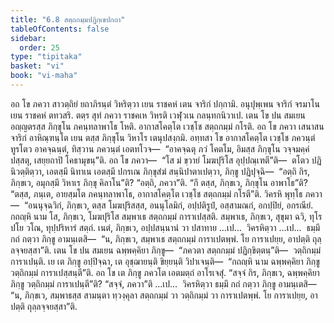 ```yaml
---
title: "6.8 สตฺถกมฺมปฏิกฺเขปกถา"
tableOfContents: false
sidebar:
  order: 25
type: "tipitaka"
basket: "vi"
book: "vi-maha"
---
```



<DynamicBreadcrumb />

<Division number="279" book="vi-maha">

<Paragraph number="1264" book="vi-maha">
อถ โข ภควา สาวตฺถิยํ ยถาภิรนฺตํ วิหริตฺวา เยน ราชคหํ เตน จาริกํ ปกฺกามิ. อนุปุพฺเพน จาริกํ จรมาโน เยน ราชคหํ ตทวสริ. ตตฺร สุทํ ภควา ราชคเห วิหรติ เวฬุวเน กลนฺทกนิวาเป. เตน โข ปน สมเยน อญฺญตรสฺส ภิกฺขุโน ภคนฺทลาพาโธ โหติ. อากาสโคตฺโต เวชฺโช สตฺถกมฺมํ กโรติ. อถ โข ภควา เสนาสนจาริกํ อาหิณฺฑนฺโต เยน ตสฺส ภิกฺขุโน วิหาโร เตนุปสงฺกมิ. อทฺทสา โข อากาสโคตฺโต เวชฺโช ภควนฺตํ ทูรโตว อาคจฺฉนฺตํ, ทิสฺวาน ภควนฺตํ เอตทโวจ—  “อาคจฺฉตุ ภวํ โคตโม, อิมสฺส ภิกฺขุโน วจฺจมคฺคํ ปสฺสตุ, เสยฺยถาปิ โคธามุขนฺ”ติ. อถ โข ภควา—  “โส มํ ขฺวายํ โมฆปุริโส อุปฺปณฺเฑตี”ติ—  ตโตว ปฏินิวตฺติตฺวา, เอตสฺมึ นิทาเน เอตสฺมึ ปกรเณ ภิกฺขุสํฆํ สนฺนิปาตาเปตฺวา, ภิกฺขู ปฏิปุจฺฉิ—  “อตฺถิ กิร, ภิกฺขเว, อมุกสฺมึ วิหาเร ภิกฺขุ คิลาโน”ติ? “อตฺถิ, ภควา”ติ. “กึ ตสฺส, ภิกฺขเว, ภิกฺขุโน อาพาโธ”ติ? “ตสฺส, ภนฺเต, อายสฺมโต ภคนฺทลาพาโธ, อากาสโคตฺโต เวชฺโช สตฺถกมฺมํ กโรตี”ติ. วิครหิ พุทฺโธ ภควา—  “อนนุจฺฉวิกํ, ภิกฺขเว, ตสฺส โมฆปุริสสฺส, อนนุโลมิกํ, อปฺปติรูปํ, อสฺสามณกํ, อกปฺปิยํ, อกรณียํ. กถญฺหิ นาม โส, ภิกฺขเว, โมฆปุริโส สมฺพาเธ สตฺถกมฺมํ การาเปสฺสติ. สมฺพาเธ, ภิกฺขเว, สุขุมา ฉวิ, ทุโรปโย วโณ, ทุปฺปริหารํ สตฺถํ. เนตํ, ภิกฺขเว, อปฺปสนฺนานํ วา ปสาทาย …เป…  วิครหิตฺวา …เป…  ธมฺมึ กถํ กตฺวา ภิกฺขู อามนฺเตสิ—  “น, ภิกฺขเว, สมฺพาเธ สตฺถกมฺมํ การาเปตพฺพํ. โย การาเปยฺย, อาปตฺติ ถุลฺลจฺจยสฺสา”ติ.
</Paragraph>

<Paragraph number="1265" book="vi-maha">
เตน โข ปน สมเยน ฉพฺพคฺคิยา ภิกฺขู—  “ภควตา สตฺถกมฺมํ ปฏิกฺขิตฺตนฺ”ติ—  วตฺถิกมฺมํ การาเปนฺติ. เย เต ภิกฺขู อปฺปิจฺฉา, เต อุชฺฌายนฺติ ขิยฺยนฺติ วิปาเจนฺติ—  “กถญฺหิ นาม ฉพฺพคฺคิยา ภิกฺขู วตฺถิกมฺมํ การาเปสฺสนฺตี”ติ. อถ โข เต ภิกฺขู ภควโต เอตมตฺถํ อาโรเจสุํ. “สจฺจํ กิร, ภิกฺขเว, ฉพฺพคฺคิยา ภิกฺขู วตฺถิกมฺมํ การาเปนฺตี”ติ? “สจฺจํ, ภควา”ติ …เป…  วิครหิตฺวา ธมฺมึ กถํ กตฺวา ภิกฺขู อามนฺเตสิ—  “น, ภิกฺขเว, สมฺพาธสฺส สามนฺตา ทฺวงฺคุลา สตฺถกมฺมํ วา วตฺถิกมฺมํ วา การาเปตพฺพํ. โย การาเปยฺย, อาปตฺติ ถุลฺลจฺจยสฺสา”ติ.
</Paragraph>
</Division>